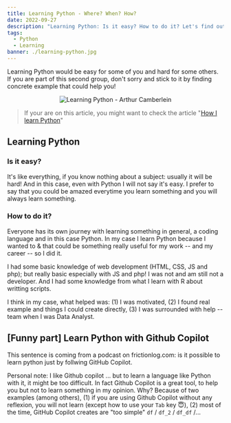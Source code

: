 ```yaml
---
title: Learning Python - Where? When? How?
date: 2022-09-27
description: "Learning Python: Is it easy? How to do it? Let's find out together"
tags:
  - Python
  - Learning
banner: ./learning-python.jpg
---
```


Learning Python would be easy for some of you and hard for some others. If you are part of this second group, don't sorry and stick to it by finding concrete example that could help you!

<p align="center">
  <img src="./learning-python.jpg" alt="Learning Python - Arthur Camberlein" title="How and where to learn Python?" />
</p>

> If your are on this article, you might want to check the article "[How I learn Python](/how-i-learn-python)"

## Learning Python

### Is it easy?

It's like everything, if you know nothing about a subject: usually it will be hard! And in this case, even with Python I will not say it's easy. I prefer to say that you could be amazed everytime you learn something and you will always learn something.

### How to do it?

Everyone has its own journey with learning something in general, a coding language and in this case Python. In my case I learn Python because I wanted to & that could be something really useful for my work -- and my career -- so I did it.

I had some basic knowledge of web development (HTML, CSS, JS and php); but really basic especially with JS and php! I was not and am still not a developer. And I had some knowledge from what I learn with R about writting scripts.

I think in my case, what helped was: (1) I was motivated, (2) I found real example and things I could create directly, (3) I was surrounded with help -- team when I was Data Analyst.

## [Funny part] Learn Python with Github Copilot

This sentence is coming from a podcast on frictionlog.com: is it possible to learn python just by follwing GitHub Copilot.

Personal note: I like Github copilot ... but to learn a language like Python with it, it might be too difficult. In fact Github Copilot is a great tool, to help you but not to learn something in my opinion. Why? Because of two examples (among others), (1) if you are using Github Copilot without any reflexion, you will not learn (except how to use your `Tab` key 😇), (2) most of the time, GitHub Copilot creates are "too simple" `df` / `df_2` / `df_df` /...